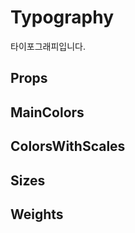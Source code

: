 
<Meta of={Typography} />

# Typography

타이포그래피입니다.

<Primary />

## Props

<Controls />

## MainColors

<Story of={Typography.MainColors} />

## ColorsWithScales

<Story of={Typography.ColorsWithScales} />

## Sizes

<Story of={Typography.Sizes} />

## Weights

<Story of={Typography.Weights} />
